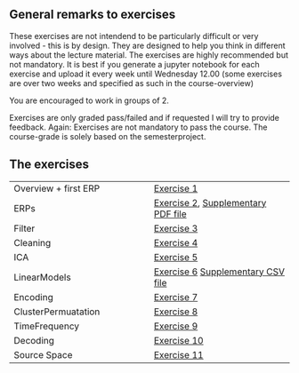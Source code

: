 ## General remarks to exercises
These exercises are not intendend to be particularly difficult or very involved - this is by design. They are designed to help you think in different ways about the lecture material. The exercises are highly recommended but not mandatory. It is best if you generate a jupyter notebook for each exercise and upload it every week until Wednesday 12.00 (some exercises are over two weeks and specified as such in the course-overview)

You are encouraged to work in groups of 2. 

Exercises are only graded pass/failed and if requested I will try to provide feedback. Again: Exercises are not mandatory to pass the course. The course-grade is solely based on the semesterproject.

## The exercises
|||
| --- | ---| 
| Overview + first ERP  | [Exercise 1](ex1_overview.md)
| ERPs| [Exercise 2](ex2_erpComponents.md), [Supplementary PDF file](ex2_erpComponents_Tanaka2001.pdf)
| Filter | [Exercise 3](ex3_filter.md)
| Cleaning | [Exercise 4](ex4_cleaning.md)
| ICA | [Exercise 5](ex5_ICA.md)
| LinearModels | [Exercise 6](ex6_linearModels.md) [Supplementary CSV file](ex6_N170.csv)
| Encoding | [Exercise 7](ex7_encoding.md)
| ClusterPermuatation | [Exercise 8](ex8_clusterPerm.md)
| TimeFrequency | [Exercise 9](ex9_tf.md)
| Decoding | [Exercise 10](ex10_decoding.md)
| Source Space | [Exercise 11](ex11_sourceSpace.md)